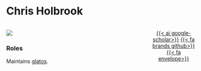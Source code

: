 # Chris Holbrook

::: columns

::: {.column width="60%"}

[![](https://img.shields.io/badge/OTN-glatos-23a8b8?style=for-the-badge)](https://github.com/ocean-tracking-network/glatos/)

### Roles

Maintains [glatos](https://github.com/ocean-tracking-network/glatos/).

:::

::: {.column width="15%"}
:::

::: {.column width="25%"}

<p style="text-align: center;">
[{{< ai google-scholar>}}](https://scholar.google.com/citations?user=gbToCdgAAAAJ&hl)
[{{< fa brands github>}}](https://github.com/chrisholbrook)
[{{< fa envelope>}}](mailto:cholbrook@glfc.org)
</p>
:::

:::
